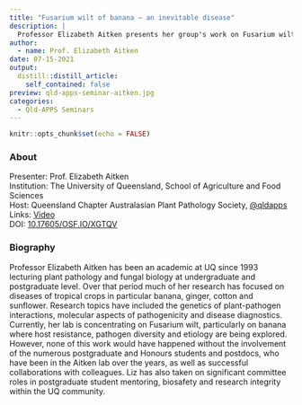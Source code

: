 ```yaml
---
title: "Fusarium wilt of banana – an inevitable disease"
description: |
  Professor Elizabeth Aitken presents her group's work on Fusarium wilt, particularly on banana where host resistance, pathogen diversity and etiology are being explored for the Queensland Chapter of the Australasian Plant Pathology Society (APPS).
author:
  - name: Prof. Elizabeth Aitken
date: 07-15-2021
output:
  distill::distill_article:
    self_contained: false
preview: qld-apps-seminar-aitken.jpg
categories:
  - Qld-APPS Seminars
---
```



```r
knitr::opts_chunk$set(echo = FALSE)
```

### About

Presenter: Prof. Elizabeth Aitken \
Institution: The University of Queensland, School of Agriculture and Food Sciences \
Host: Queensland Chapter Australasian Plant Pathology Society, [\@qldapps](https://twitter.com/qldapps) \
Links: [Video](https://youtu.be/kbRoZublp1M) \
DOI: [10.17605/OSF.IO/XGTQV](https://doi.org/10.17605/OSF.IO/XGTQV)

### Biography

Professor Elizabeth Aitken has been an academic at UQ since 1993 lecturing plant pathology and fungal biology at undergraduate and postgraduate level.
Over that period much of her research has focused on diseases of tropical crops in particular banana, ginger, cotton and sunflower.
Research topics have included the genetics of plant-pathogen interactions, molecular aspects of pathogenicity and disease diagnostics.
Currently, her lab is concentrating on Fusarium wilt, particularly on banana where host resistance, pathogen diversity and etiology are being explored.
However, none of this work would have happened without the involvement of the numerous postgraduate and Honours students and postdocs, who have been in the Aitken lab over the years, as well as successful collaborations with colleagues.
Liz has also taken on significant committee roles in postgraduate student mentoring, biosafety and research integrity within the UQ community.
